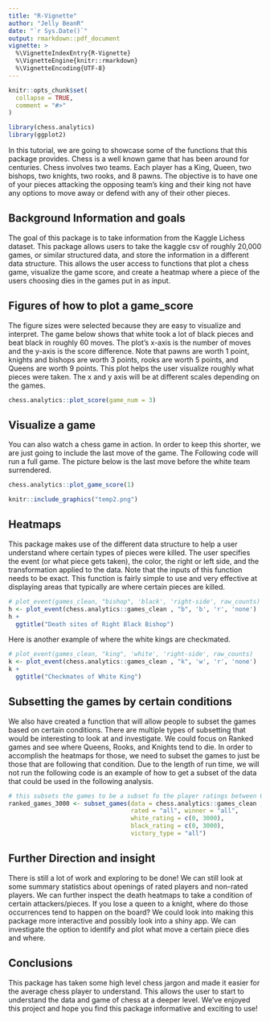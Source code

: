 ```yaml
---
title: "R-Vignette"
author: "Jelly BeanR"
date: "`r Sys.Date()`"
output: rmarkdown::pdf_document
vignette: >
  %\VignetteIndexEntry{R-Vignette}
  %\VignetteEngine{knitr::rmarkdown}
  %\VignetteEncoding{UTF-8}
---
```


```r
knitr::opts_chunk$set(
  collapse = TRUE,
  comment = "#>"
)
```

```r
library(chess.analytics)
library(ggplot2)
```


In this tutorial, we are going to showcase some of the functions that this package provides. Chess is a well known game that has been around for centuries. Chess involves two teams. Each player has a King, Queen, two bishops, two knights, two rooks, and 8 pawns.  The objective is to have one of your pieces attacking the opposing team's king and their king not have any options to move away or defend with any of their other pieces. 

## Background Information and goals

The goal of this package is to take information from the Kaggle Lichess dataset. This package allows users to take the kaggle csv of roughly 20,000 games, or similar structured data, and store the information in a different data structure.  This allows the user access to functions that plot a chess game, visualize the game score, and create a heatmap where a piece of the users choosing dies in the games put in as input.

## Figures of how to plot a game_score

The figure sizes were selected because they are easy to visualize and interpret.
The game below shows that white took a lot of black pieces and beat black in roughly 60 moves. The plot's x-axis is the number of moves and the y-axis is the score difference.  Note that pawns are worth 1 point, knights and bishops are worth 3 points, rooks are worth 5 points, and Queens are worth 9 points.  This plot helps the user visualize roughly what pieces were taken. The x and y axis will be at different scales depending on the games.

```r
chess.analytics::plot_score(game_num = 3)

```

## Visualize a game

You can also watch a chess game in action. In order to keep this shorter, we are just going to include the last move of the game.
The Following code will run a full game. The picture below is the last move before the white team surrendered.

```r
chess.analytics::plot_game_score(1)
```


```r
knitr::include_graphics("temp2.png")
```




## Heatmaps

This package makes use of the different data structure to help a user understand where certain types of pieces were killed.  The user specifies the event (or what piece gets taken), the color, the right or left side, and the transformation applied to the data. Note that the inputs of this function needs to be exact.  This function is fairly simple to use and very effective at displaying areas that typically are where certain pieces are killed.

```r

# plot_event(games_clean, "bishop", 'black', 'right-side', raw_counts)
h <- plot_event(chess.analytics::games_clean , "b", 'b', 'r', 'none')
h + 
  ggtitle("Death sites of Right Black Bishop")
```

Here is another example of where the white kings are checkmated.

```r

# plot_event(games_clean, "king", 'white', 'right-side', raw_counts)
k <- plot_event(chess.analytics::games_clean , "k", 'w', 'r', 'none')
k + 
  ggtitle("Checkmates of White King")
```

## Subsetting the games by certain conditions

We also have created a function that will allow people to subset the games based on certain conditions.  There are multiple types of subsetting that would be interesting to look at and investigate.  We could focus on Ranked games and see where Queens, Rooks, and Knights tend to die. In order to accomplish the heatmaps for those, we need to subset the games to just be those that are following that condition.  Due to the length of run time, we will not run the following code is an example of how to get a subset of the data that could be used in the following analysis.

```r

# this subsets the games to be a subset fo the player ratings between 0-3000
ranked_games_3000 <- subset_games(data = chess.analytics::games_clean , 
                                  rated = "all", winner = "all", 
                                  white_rating = c(0, 3000), 
                                  black_rating = c(0, 3000),
                                  victory_type = "all")

```


## Further Direction and insight

There is still a lot of work and exploring to be done! We can still look at some summary statistics about openings of rated players and non-rated players.  We can further inspect the death heatmaps to take a condition of certain attackers/pieces.  If you lose a queen to a knight, where do those occurrences tend to happen on the board? We could look into making this package more interactive and possibly look into a shiny app. We can investigate the option to identify and plot what move a certain piece dies and where. 


## Conclusions

This package has taken some high level chess jargon and made it easier for the average chess player to understand. This allows the user to start to understand the data and game of chess at a deeper level. We've enjoyed this project and hope you find this package informative and exciting to use! 

